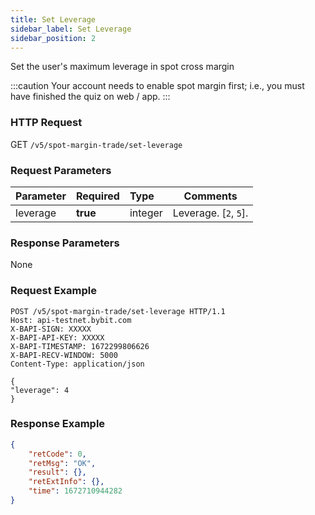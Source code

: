 ```yaml
---
title: Set Leverage
sidebar_label: Set Leverage
sidebar_position: 2
---
```



Set the user's maximum leverage in spot cross margin

:::caution
Your account needs to enable spot margin first; i.e., you must have finished the quiz on web / app.
:::

### HTTP Request
GET `/v5/spot-margin-trade/set-leverage`

### Request Parameters
| Parameter | Required | Type | Comments|
|:----- |:-------|:-----|------ |
|leverage |**true**| integer |Leverage. [`2`, `5`].|

### Response Parameters
None

### Request Example

```http
POST /v5/spot-margin-trade/set-leverage HTTP/1.1
Host: api-testnet.bybit.com
X-BAPI-SIGN: XXXXX
X-BAPI-API-KEY: XXXXX
X-BAPI-TIMESTAMP: 1672299806626
X-BAPI-RECV-WINDOW: 5000
Content-Type: application/json

{
"leverage": 4
}
```

### Response Example

```json
{
    "retCode": 0,
    "retMsg": "OK",
    "result": {},
    "retExtInfo": {},
    "time": 1672710944282
}
```
